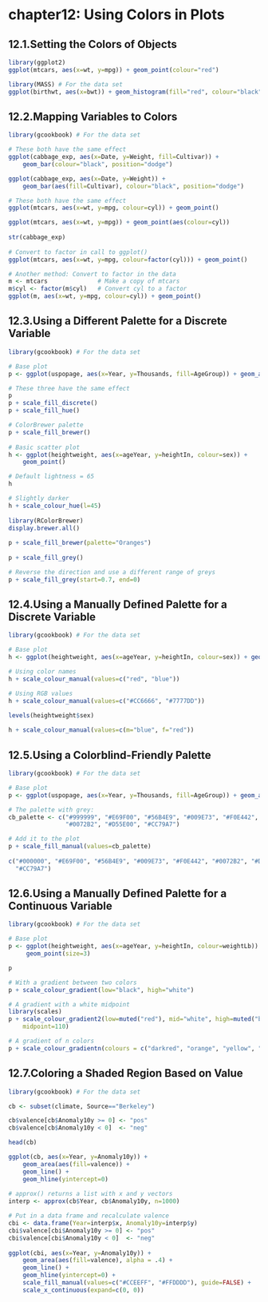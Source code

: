 # chapter12: Using Colors in Plots
## 12.1.Setting the Colors of Objects
```r
library(ggplot2)
ggplot(mtcars, aes(x=wt, y=mpg)) + geom_point(colour="red")

library(MASS) # For the data set
ggplot(birthwt, aes(x=bwt)) + geom_histogram(fill="red", colour="black")
```    
## 12.2.Mapping Variables to Colors 
```r
library(gcookbook) # For the data set

# These both have the same effect
ggplot(cabbage_exp, aes(x=Date, y=Weight, fill=Cultivar)) +
    geom_bar(colour="black", position="dodge")

ggplot(cabbage_exp, aes(x=Date, y=Weight)) +
    geom_bar(aes(fill=Cultivar), colour="black", position="dodge")

# These both have the same effect
ggplot(mtcars, aes(x=wt, y=mpg, colour=cyl)) + geom_point()

ggplot(mtcars, aes(x=wt, y=mpg)) + geom_point(aes(colour=cyl))
    
str(cabbage_exp)
    
# Convert to factor in call to ggplot()
ggplot(mtcars, aes(x=wt, y=mpg, colour=factor(cyl))) + geom_point()

# Another method: Convert to factor in the data
m <- mtcars              # Make a copy of mtcars
m$cyl <- factor(m$cyl)   # Convert cyl to a factor
ggplot(m, aes(x=wt, y=mpg, colour=cyl)) + geom_point()
```    
## 12.3.Using a Different Palette for a Discrete Variable
```r
library(gcookbook) # For the data set

# Base plot
p <- ggplot(uspopage, aes(x=Year, y=Thousands, fill=AgeGroup)) + geom_area()

# These three have the same effect
p
p + scale_fill_discrete()
p + scale_fill_hue()

# ColorBrewer palette
p + scale_fill_brewer()
    
# Basic scatter plot
h <- ggplot(heightweight, aes(x=ageYear, y=heightIn, colour=sex)) +
    geom_point()

# Default lightness = 65
h

# Slightly darker
h + scale_colour_hue(l=45)
    
library(RColorBrewer)
display.brewer.all()
    
p + scale_fill_brewer(palette="Oranges")
    
p + scale_fill_grey()

# Reverse the direction and use a different range of greys
p + scale_fill_grey(start=0.7, end=0)
```
## 12.4.Using a Manually Defined Palette for a Discrete Variable
```r
library(gcookbook) # For the data set

# Base plot
h <- ggplot(heightweight, aes(x=ageYear, y=heightIn, colour=sex)) + geom_point()

# Using color names
h + scale_colour_manual(values=c("red", "blue"))

# Using RGB values
h + scale_colour_manual(values=c("#CC6666", "#7777DD"))
    
levels(heightweight$sex)

h + scale_colour_manual(values=c(m="blue", f="red"))
```
## 12.5.Using a Colorblind-Friendly Palette
```r
library(gcookbook) # For the data set

# Base plot
p <- ggplot(uspopage, aes(x=Year, y=Thousands, fill=AgeGroup)) + geom_area()

# The palette with grey:
cb_palette <- c("#999999", "#E69F00", "#56B4E9", "#009E73", "#F0E442", 
                "#0072B2", "#D55E00", "#CC79A7")

# Add it to the plot
p + scale_fill_manual(values=cb_palette)
    
c("#000000", "#E69F00", "#56B4E9", "#009E73", "#F0E442", "#0072B2", "#D55E00",
  "#CC79A7")
```
## 12.6.Using a Manually Defined Palette for a Continuous Variable
```r
library(gcookbook) # For the data set

# Base plot
p <- ggplot(heightweight, aes(x=ageYear, y=heightIn, colour=weightLb)) +
     geom_point(size=3)

p

# With a gradient between two colors
p + scale_colour_gradient(low="black", high="white")

# A gradient with a white midpoint
library(scales)
p + scale_colour_gradient2(low=muted("red"), mid="white", high=muted("blue"),
    midpoint=110)

# A gradient of n colors
p + scale_colour_gradientn(colours = c("darkred", "orange", "yellow", "white"))
```
## 12.7.Coloring a Shaded Region Based on Value
```r
library(gcookbook) # For the data set

cb <- subset(climate, Source=="Berkeley")

cb$valence[cb$Anomaly10y >= 0] <- "pos"
cb$valence[cb$Anomaly10y < 0]  <- "neg"

head(cb)

ggplot(cb, aes(x=Year, y=Anomaly10y)) +
    geom_area(aes(fill=valence)) +
    geom_line() +
    geom_hline(yintercept=0)
    
# approx() returns a list with x and y vectors
interp <- approx(cb$Year, cb$Anomaly10y, n=1000)

# Put in a data frame and recalculate valence
cbi <- data.frame(Year=interp$x, Anomaly10y=interp$y)
cbi$valence[cbi$Anomaly10y >= 0] <- "pos"
cbi$valence[cbi$Anomaly10y < 0]  <- "neg"
    
ggplot(cbi, aes(x=Year, y=Anomaly10y)) +
    geom_area(aes(fill=valence), alpha = .4) +
    geom_line() +
    geom_hline(yintercept=0) +
    scale_fill_manual(values=c("#CCEEFF", "#FFDDDD"), guide=FALSE) +
    scale_x_continuous(expand=c(0, 0))
```
